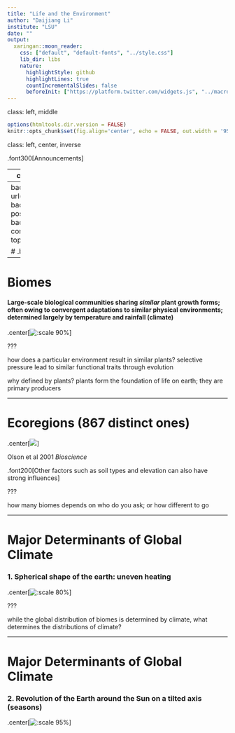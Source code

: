 ```yaml
---
title: "Life and the Environment"
author: "Daijiang Li"
institute: "LSU"
date: ""
output:
  xaringan::moon_reader:
    css: ["default", "default-fonts", "../style.css"]
    lib_dir: libs
    nature:
      highlightStyle: github
      highlightLines: true
      countIncrementalSlides: false
      beforeInit: ["https://platform.twitter.com/widgets.js", "../macro.js"]
---
```

class: left, middle


```r
options(htmltools.dir.version = FALSE)
knitr::opts_chunk$set(fig.align='center', echo = FALSE, out.width = '95%')
```


class: left, center, inverse

.font300[Announcements]  


---
class: center, top

## An understanding of the physical environment is key to understanding all ecological phenomena

![:scale 80%](figs/earth_climate.png)


---
background-image: url('figs/biomes.svg')
background-position: 90% 50%
background-size: contain
class: left, top


# .blue[Biomes]

---

# Biomes

#### Large-scale biological communities sharing _similar_ **plant** growth forms; often owing to convergent adaptations to similar physical environments; determined largely by temperature and rainfall (climate)

.center[![:scale 90%](figs/biomes.png)]

???

how does a particular environment result in similar plants? selective pressure lead to similar functional traits through evolution

why defined by plants? plants form the foundation of life on earth; they are primary producers

---

# Ecoregions (867 distinct ones)

.center[![](figs/ecoregions.png)]

Olson et al 2001 _Bioscience_

.font200[Other factors such as soil types and elevation can also have strong influences]

???

how many biomes depends on who do you ask; or how different to go

---

# Major Determinants of Global Climate

### 1. Spherical shape of the earth: uneven heating

.center[![:scale 80%](figs/earth_sun.png)]

???

while the global distribution of biomes is determined by climate, what determines the distributions of climate?

---

# Major Determinants of Global Climate

### 2. Revolution of the Earth around the Sun on a tilted axis (seasons)

.center[![:scale 95%](figs/earth_orbit.png)]

